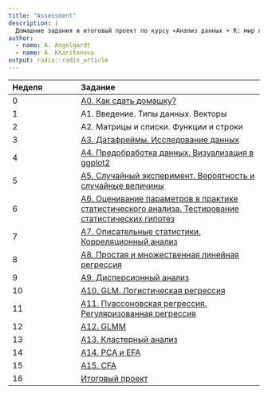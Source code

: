 ```yaml
---
title: "Assessment"
description: |
  Домашние задания и итоговый проект по курсу «Анализ данных + R: мир линейных моделей (WLM 2021)»
author:
  - name: A. Angelgardt
  - name: A. Kharitonova
output: radix::radix_article
---
```


|Неделя|Задание|
|:--|:-------|
|0|[A0. Как сдать домашку?](https://angelgardt.github.io/hseuxlab-wlm2021/assessment/a0)|
|1|A1. Введение. Типы данных. Векторы|
|2|A2. Матрицы и списки. Функции и строки|
|3|[A3. Датафреймы. Исследование данных](https://angelgardt.github.io/hseuxlab-wlm2021/assessment/a3.html)|
|4|[A4. Предобработка данных. Визуализация в ggplot2]()|
|5|[A5. Случайный эксперимент. Вероятность и случайные величины]()|
|6|[A6. Оценивание параметров в практике статистического анализа. Тестирование статистических гипотез]()|
|7|[A7. Описательные статистики. Корреляционный анализ]()|
|8|[A8. Простая и множественная линейная регрессия]()|
|9|[A9. Дисперсионный анализ]()|
|10|[A10. GLM. Логистическая регрессия]()|
|11|[A11. Пуассоновская регрессия. Регуляризованная регрессия]()|
|12|[A12. GLMM]()|
|13|[A13. Кластерный анализ]()|
|14|[A14. PCA и EFA]()|
|15|[A15. CFA]()|
|16|[Итоговый проект]()|
